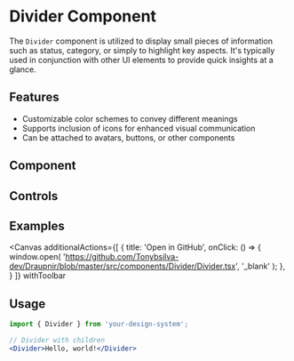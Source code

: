 
<Meta of={DividerStories} component={Divider} />

# Divider Component

The `Divider` component is utilized to display small pieces of information such as status, category, or simply to highlight key aspects. It's typically used in conjunction with other UI elements to provide quick insights at a glance.

## Features

- Customizable color schemes to convey different meanings
- Supports inclusion of icons for enhanced visual communication
- Can be attached to avatars, buttons, or other components

## Component
<Primary />

## Controls
<Controls />

## Examples

<Canvas additionalActions={[
    {
      title: 'Open in GitHub',
      onClick: () => {
        window.open(
          'https://github.com/Tonybsilva-dev/Draupnir/blob/master/src/components/Divider/Divider.tsx',
          '_blank'
        );
      },
    }
  ]}
  withToolbar
  >
  <div className={"flex flex-col gap-5"}>
    <Story of={DividerStories.Default} />
    <Story of={DividerStories.Dark} />
    <Story of={DividerStories.DivisorWithProps} />
    <Story of={DividerStories.ThicknessDivisor} />
  </div>
</Canvas>

## Usage
<div>

```jsx dark
import { Divider } from 'your-design-system';

// Divider with children
<Divider>Hello, world!</Divider>

```

</div>
